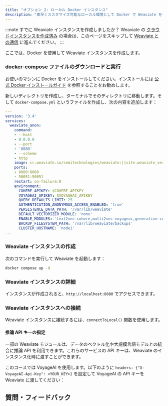 ```yaml
---
title: "オプション 2: ローカル Docker インスタンス"
description: "素早くカスタマイズ可能なローカル環境として Docker で Weaviate をセットアップします。"
---
```



:::note すでに Weaviate インスタンスを作成しましたか？
Weaviate の [クラウドインスタンスを作成済み](./10_create_wcs.mdx) の場合は、このページをスキップして [Weaviate との通信](../30_communicate.mdx) に進んでください。
:::

ここでは、Docker を使用して Weaviate インスタンスを作成します。

### <i class="fa-solid fa-chalkboard"></i> docker-compose ファイルのダウンロードと実行

お使いのマシンに Docker をインストールしてください。インストールには [公式 Docker インストールガイド](https://docs.docker.com/get-docker/) を参照することをお勧めします。

新しいディレクトリを作成し、ターミナルでそのディレクトリに移動します。そして `docker-compose.yml` というファイルを作成し、次の内容を追加します：

```yaml
---
version: '3.4'
services:
  weaviate_anon:
    command:
    - --host
    - 0.0.0.0
    - --port
    - '8080'
    - --scheme
    - http
    image: cr.weaviate.io/semitechnologies/weaviate:||site.weaviate_version||
    ports:
    - 8080:8080
    - 50051:50051
    restart: on-failure:0
    environment:
      COHERE_APIKEY: $COHERE_APIKEY
      VOYAGEAI_APIKEY: $VOYAGEAI_APIKEY
      QUERY_DEFAULTS_LIMIT: 25
      AUTHENTICATION_ANONYMOUS_ACCESS_ENABLED: 'true'
      PERSISTENCE_DATA_PATH: '/var/lib/weaviate'
      DEFAULT_VECTORIZER_MODULE: 'none'
      ENABLE_MODULES: 'text2vec-cohere,multi2vec-voyageai,generative-cohere'
      BACKUP_FILESYSTEM_PATH: '/var/lib/weaviate/backups'
      CLUSTER_HOSTNAME: 'node1'
...
```

### <i class="fa-solid fa-chalkboard"></i> Weaviate インスタンスの作成

次のコマンドを実行して Weaviate を起動します：

```bash
docker compose up -d
```

### <i class="fa-solid fa-chalkboard"></i> Weaviate インスタンスの詳細

インスタンスが作成されると、`http://localhost:8080` でアクセスできます。

### <i class="fa-solid fa-code"></i> Weaviate インスタンスへの接続

Weaviate インスタンスに接続するには、`connectToLocal()` 関数を使用します。

<FilteredTextBlock
  text={TSCode}
  startMarker="// DockerInstantiation"
  endMarker="// END DockerInstantiation"
  language="ts"
/>

#### 推論 API キーの指定

一部の Weaviate モジュールは、データのベクトル化や大規模言語モデルとの統合に推論 API を利用できます。これらのサービスの API キーは、Weaviate のインスタンス化時に渡すことができます。

このコースでは VoyageAI を使用します。以下のように `headers: {"X-VoyageAI-Api-Key": <YOUR_KEY>}` を設定して VoyageAI の API キーを Weaviate に渡してください：

<FilteredTextBlock
  text={TSCode}
  startMarker="// DockerAPIKeyInstantiation"
  endMarker="// END DockerAPIKeyInstantiation"
  language="ts"
/>

## 質問・フィードバック


<DocsFeedback/>